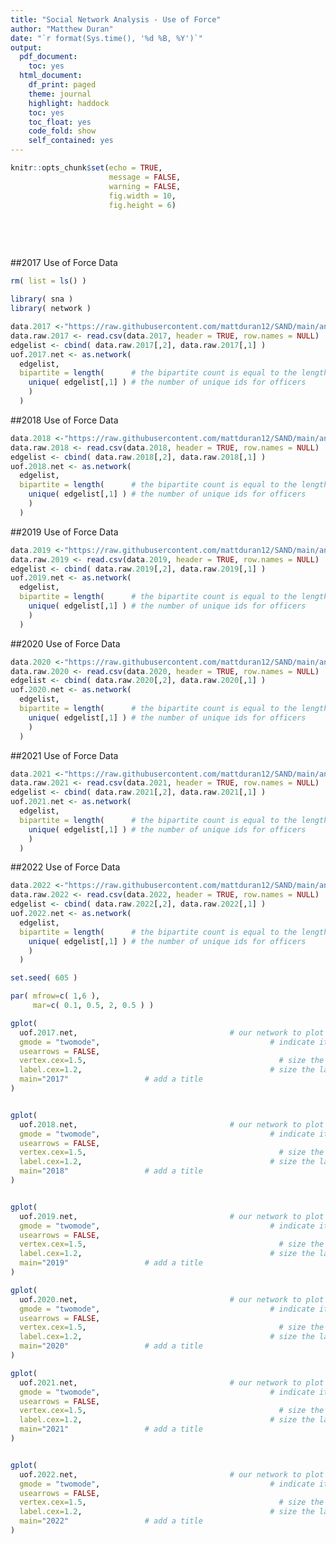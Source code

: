 ---
title: "Social Network Analysis - Use of Force"
author: "Matthew Duran"
date: "`r format(Sys.time(), '%d %B, %Y')`"
output:
  pdf_document:
    toc: yes
  html_document:
    df_print: paged
    theme: journal
    highlight: haddock
    toc: yes
    toc_float: yes
    code_fold: show
    self_contained: yes
---

```{r setup, include = FALSE}

knitr::opts_chunk$set(echo = TRUE, 
                      message = FALSE, 
                      warning = FALSE, 
                      fig.width = 10, 
                      fig.height = 6)

```

<br>

<br>

##2017 Use of Force Data

```{r, echo=TRUE, eval=TRUE, message=FALSE, warning=FALSE}

rm( list = ls() )

library( sna )
library( network )

data.2017 <-"https://raw.githubusercontent.com/mattduran12/SAND/main/analytic%20sample-2017.csv"
data.raw.2017 <- read.csv(data.2017, header = TRUE, row.names = NULL)
edgelist <- cbind( data.raw.2017[,2], data.raw.2017[,1] )
uof.2017.net <- as.network( 
  edgelist, 
  bipartite = length(      # the bipartite count is equal to the length of 
    unique( edgelist[,1] ) # the number of unique ids for officers
    ) 
  )


```

##2018 Use of Force Data

```{r, echo=TRUE, eval=TRUE, message=FALSE, warning=FALSE}


data.2018 <-"https://raw.githubusercontent.com/mattduran12/SAND/main/analytic%20sample-2018.csv"
data.raw.2018 <- read.csv(data.2018, header = TRUE, row.names = NULL)
edgelist <- cbind( data.raw.2018[,2], data.raw.2018[,1] )
uof.2018.net <- as.network( 
  edgelist, 
  bipartite = length(      # the bipartite count is equal to the length of 
    unique( edgelist[,1] ) # the number of unique ids for officers
    ) 
  )


```

##2019 Use of Force Data

```{r, echo=TRUE, eval=TRUE, message=FALSE, warning=FALSE}


data.2019 <-"https://raw.githubusercontent.com/mattduran12/SAND/main/analytic%20sample-2019.csv"
data.raw.2019 <- read.csv(data.2019, header = TRUE, row.names = NULL)
edgelist <- cbind( data.raw.2019[,2], data.raw.2019[,1] )
uof.2019.net <- as.network( 
  edgelist, 
  bipartite = length(      # the bipartite count is equal to the length of 
    unique( edgelist[,1] ) # the number of unique ids for officers
    ) 
  )

```

##2020 Use of Force Data

```{r, echo=TRUE, eval=TRUE, message=FALSE, warning=FALSE}


data.2020 <-"https://raw.githubusercontent.com/mattduran12/SAND/main/analytic%20sample-2020.csv"
data.raw.2020 <- read.csv(data.2020, header = TRUE, row.names = NULL)
edgelist <- cbind( data.raw.2020[,2], data.raw.2020[,1] )
uof.2020.net <- as.network( 
  edgelist, 
  bipartite = length(      # the bipartite count is equal to the length of 
    unique( edgelist[,1] ) # the number of unique ids for officers
    ) 
  )

```

##2021 Use of Force Data

```{r, echo=TRUE, eval=TRUE, message=FALSE, warning=FALSE}


data.2021 <-"https://raw.githubusercontent.com/mattduran12/SAND/main/analytic%20sample-2021.csv"
data.raw.2021 <- read.csv(data.2021, header = TRUE, row.names = NULL)
edgelist <- cbind( data.raw.2021[,2], data.raw.2021[,1] )
uof.2021.net <- as.network( 
  edgelist, 
  bipartite = length(      # the bipartite count is equal to the length of 
    unique( edgelist[,1] ) # the number of unique ids for officers
    ) 
  )
```

##2022 Use of Force Data

```{r, echo=TRUE, eval=TRUE, message=FALSE, warning=FALSE}


data.2022 <-"https://raw.githubusercontent.com/mattduran12/SAND/main/analytic%20sample-2022.csv"
data.raw.2022 <- read.csv(data.2022, header = TRUE, row.names = NULL)
edgelist <- cbind( data.raw.2022[,2], data.raw.2022[,1] )
uof.2022.net <- as.network( 
  edgelist, 
  bipartite = length(      # the bipartite count is equal to the length of 
    unique( edgelist[,1] ) # the number of unique ids for officers
    ) 
  )
```

```{r, echo=TRUE, eval=TRUE, message=FALSE, warning=FALSE}

set.seed( 605 )

par( mfrow=c( 1,6 ), 
     mar=c( 0.1, 0.5, 2, 0.5 ) )

gplot(
  uof.2017.net,                                  # our network to plot
  gmode = "twomode",                                      # indicate it is two modes
  usearrows = FALSE,
  vertex.cex=1.5,                                           # size the nodes     
  label.cex=1.2,                                          # size the labels
  main="2017"                 # add a title
)


gplot(
  uof.2018.net,                                  # our network to plot
  gmode = "twomode",                                      # indicate it is two modes
  usearrows = FALSE,
  vertex.cex=1.5,                                           # size the nodes     
  label.cex=1.2,                                          # size the labels
  main="2018"                 # add a title
)


gplot(
  uof.2019.net,                                  # our network to plot
  gmode = "twomode",                                      # indicate it is two modes
  usearrows = FALSE,
  vertex.cex=1.5,                                           # size the nodes     
  label.cex=1.2,                                          # size the labels
  main="2019"                 # add a title
)

gplot(
  uof.2020.net,                                  # our network to plot
  gmode = "twomode",                                      # indicate it is two modes
  usearrows = FALSE,
  vertex.cex=1.5,                                           # size the nodes     
  label.cex=1.2,                                          # size the labels
  main="2020"                 # add a title
)

gplot(
  uof.2021.net,                                  # our network to plot
  gmode = "twomode",                                      # indicate it is two modes
  usearrows = FALSE,
  vertex.cex=1.5,                                           # size the nodes     
  label.cex=1.2,                                          # size the labels
  main="2021"                 # add a title
)


gplot(
  uof.2022.net,                                  # our network to plot
  gmode = "twomode",                                      # indicate it is two modes
  usearrows = FALSE,
  vertex.cex=1.5,                                           # size the nodes     
  label.cex=1.2,                                          # size the labels
  main="2022"                 # add a title
)

```


